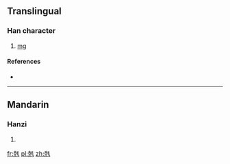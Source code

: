 ==Translingual==

===Han character===
{{Han char|rn=10|rad=儿|as=09|sn=11|four=|canj=十山竹手山 (JUHQU)|ids=⿺[[克]][[毛]]}}

# [[mg]]

====References====
* {{Han ref|kx=0125.201|dkj=01388|dj=0266.020|hdz=31998.020|uh=515E|ud=20830|bh=A25B|bd=41563}}

----

==Mandarin==

===Hanzi===
{{cmn-hanzi|pin=[[máo]] ([[mao2]])|wg=mao<sup>2</sup>}}

# {{defn|lang=cmn|sort=儿09}}

[[fr:兞]]
[[pl:兞]]
[[zh:兞]]